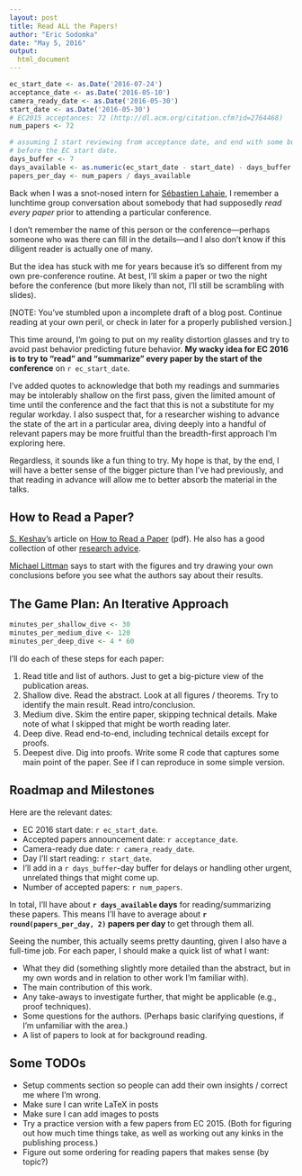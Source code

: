```yaml
---
layout: post
title: Read ALL the Papers!
author: "Eric Sodomka"
date: "May 5, 2016"
output: 
  html_document
---
```


<!---
(NOTE: If you have stumbled upon this post, you're reading a rough draft that I'm playing around with for setting up this blog. Everything here is subject to change. Continue reading at your own peril.)
--->



```r
ec_start_date <- as.Date('2016-07-24')
acceptance_date <- as.Date('2016-05-10')
camera_ready_date <- as.Date('2016-05-30')
start_date <- as.Date('2016-05-30')
# EC2015 acceptances: 72 (http://dl.acm.org/citation.cfm?id=2764468)
num_papers <- 72 

# assuming I start reviewing from acceptance date, and end with some buffer
# before the EC start date.
days_buffer <- 7
days_available <- as.numeric(ec_start_date - start_date) - days_buffer
papers_per_day <- num_papers / days_available
```

Back when I was a snot-nosed intern for [Sébastien Lahaie](http://slahaie.net/), I remember a lunchtime group conversation about somebody that had supposedly *read every paper* prior to attending a particular conference. 

I don't remember the name of this person or the conference---perhaps someone who was there can fill in the details---and I also don't know if this diligent reader is actually one of many. 

But the idea has stuck with me for years because it's so different from my own pre-conference routine. At best, I'll skim a paper or two the night before the conference (but more likely than not, I'll still be scrambling with slides).

[NOTE: You've stumbled upon a incomplete draft of a blog post. Continue reading at your own peril, or check in later for a properly published version.]

This time around, I'm going to put on my reality distortion glasses and try to avoid past behavior predicting future behavior. **My wacky idea for EC 2016 is to try to "read" and "summarize" every paper by the start of the conference** on `r ec_start_date`. 

I've added quotes to acknowledge that both my readings and summaries may be intolerably shallow on the first pass, given the limited amount of time until the conference and the fact that this is not a substitute for my regular workday. 
I also suspect that, for a researcher wishing to advance the state of the art in a particular area, diving deeply into a handful of relevant papers may be more fruitful than the breadth-first approach I'm exploring here.

Regardless, it sounds like a fun thing to try. My hope is that, by the end, I will have a better sense of the bigger picture than I've had previously, and that reading in advance will allow me to better absorb the material in the talks.

## How to Read a Paper?

[S. Keshav](http://blizzard.cs.uwaterloo.ca/keshav/wiki/index.php/Main_Page)'s article on [How to Read a Paper](http://blizzard.cs.uwaterloo.ca/keshav/home/Papers/data/07/paper-reading.pdf) (pdf). He also has a good collection of other [research advice](http://blizzard.cs.uwaterloo.ca/keshav/wiki/index.php/Advice).

[Michael Littman](http://cs.brown.edu/~mlittman/) says to start with the figures and try drawing your own conclusions before you see what the authors say about their results.




## The Game Plan: An Iterative Approach

```r
minutes_per_shallow_dive <- 30
minutes_per_medium_dive <- 120
minutes_per_deep_dive <- 4 * 60
```

I'll do each of these steps for each paper:

1. Read title and list of authors. Just to get a big-picture view of the publication areas.
1. Shallow dive. Read the abstract. Look at all figures / theorems. Try to identify the main result. Read intro/conclusion.
1. Medium dive. Skim the entire paper, skipping technical details. Make note of what I skipped that might be worth reading later.
1. Deep dive. Read end-to-end, including technical details except for proofs.
1. Deepest dive. Dig into proofs. Write some R code that captures some main point of the paper. See if I can reproduce in some simple version.


## Roadmap and Milestones


Here are the relevant dates:

* EC 2016 start date: `r ec_start_date`.
* Accepted papers announcement date: `r acceptance_date`. 
* Camera-ready due date: `r camera_ready_date`.
* Day I'll start reading: `r start_date`.
* I'll add in a `r days_buffer`-day buffer for delays or handling other urgent, unrelated things that might come up.
* Number of accepted papers: `r num_papers`.

In total, I'll have about **`r days_available` days** for reading/summarizing these papers. This means I'll have to average about **`r round(papers_per_day, 2)` papers per day** to get through them all.

Seeing the number, this actually seems pretty daunting, given I also have a full-time job. For each paper, I should make a quick list of what I want:

* What they did (something slightly more detailed than the abstract, but in my own words and in relation to other work I'm familiar with).
* The main contribution of this work.
* Any take-aways to investigate further, that might be applicable (e.g., proof techniques).
* Some questions for the authors. (Perhaps basic clarifying questions, if I'm unfamiliar with the area.)
* A list of papers to look at for background reading.


## Some TODOs

* Setup comments section so people can add their own insights / correct me where I'm wrong.
* Make sure I can write LaTeX in posts
* Make sure I can add images to posts
* Try a practice version with a few papers from EC 2015. (Both for figuring out how much time things take, as well as working out any kinks in the publishing process.)
* Figure out some ordering for reading papers that makes sense (by topic?)

